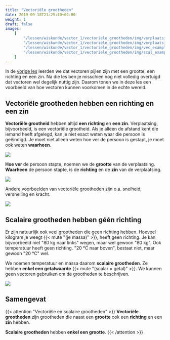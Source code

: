```yaml
---
title: "Vectoriële grootheden"
date: 2019-09-18T21:25:10+02:00
weight: 1
draft: false
images:
    [
        "/lessen/wiskunde/vector_1/vectoriele_grootheden/img/verplaatsingsvector_1.png",
        "/lessen/wiskunde/vector_1/vectoriele_grootheden/img/verplaatsingsvector_2.png",
        "/lessen/wiskunde/vector_1/vectoriele_grootheden/img/vec_examples.png",
        "/lessen/wiskunde/vector_1/vectoriele_grootheden/img/scal_examples.png",
    ]
---
```


In de [vorige les](intro) leerden we dat vectoren pijlen zijn met een
grootte, een richting en een zin. Na die les ben je misschien nog niet volledig
overtuigd dat vectoren wel degelijk nuttig zijn. Daarom tonen we in deze les een
voorbeeld van hoe vectoren kunnen voorkomen in de echte wereld.

## Vectoriële grootheden hebben een richting en een zin

**Vectoriële grootheid** hebben altijd **een richting** en **een zin**. Verplaatsing,
bijvoorbeeld, is een vectoriële grootheid. Als je alleen de afstand kent die
iemand heeft afgelegd, kan je niet exact weten waar die persoon is geëindigd. Je
moet niet alleen weten hoe ver de persoon is gestapt, je moet ook weten
**waarheen**.

![](img/verplaatsingsvector_1.png)

**Hoe ver** de persoon stapte, noemen we de **grootte** van de verplaatsing.
**Waarheen** de persoon stapte, is de **richting** en de **zin** van de verplaatsing.

![](img/verplaatsingsvector_2.png)

Andere voorbeelden van vectoriële grootheden zijn o.a. snelheid, versnelling en kracht.

![](img/vec_examples.png)

## Scalaire grootheden hebben géén richting

Er zijn natuurlijk ook veel grootheden die geen richting hebben. Hoeveel kilogram je weegt {{< mute "(je massa)" >}}, heeft geen richting. Je kan bijvoorbeeld niet "80 kg naar links" wegen, maar wel gewoon "80 kg". Ook temperatuur heeft geen richting. "20 °C naar boven", bestaat niet, maar gewoon "20 °C" wel.

We noemen temperatuur en massa daarom **scalaire grootheden**. Ze hebben **enkel een getalwaarde** {{< mute "(scalar = getal)" >}}. We kunnen geen vectoren gebruiken om de grootheden te beschrijven.

![](img/scal_examples.png)

## Samengevat

{{< attention "Vectoriële en scalaire grootheden" >}}
**Vectoriële grootheden** zijn grootheden die naast een **grootte** ook een **richting** en een **zin** hebben.

**Scalaire grootheden** hebben **enkel een grootte**.
{{< /attention >}}
